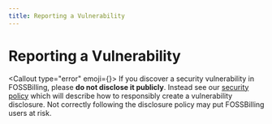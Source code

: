 ```yaml
---
title: Reporting a Vulnerability
---
```



# <FontAwesomeIcon icon={faBell} /> Reporting a Vulnerability

<Callout type="error" emoji={<FontAwesomeIcon icon={faHand} />}>
  If you discover a security vulnerability in FOSSBilling, please **do not disclose it publicly**. Instead see our [security policy](https://github.com/FOSSBilling/FOSSBilling/security/policy) which will describe how to responsibly create a vulnerability disclosure. Not correctly following the disclosure policy may put FOSSBilling users at risk.
</Callout>
